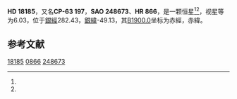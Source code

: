 {{Starbox begin
| name = HD 18185
}}
{{Starbox observe
| epoch = [[J2000.0|J2000.0]]
| constell = {{星座名待查}}<ref name=SIMBAD>{{cite web
 | url=http://simbad.u-strasbg.fr/simbad/sim-id?Ident=HR+866
 | title =Pulsating variable Star
 | publisher=Centre de Données astronomiques de Strasbourg
 | work=SIMBAD
 | accessdate=2012-07-13}}</ref><ref name=DATA>{{cite web
 | url=http://vizier.u-strasbg.fr/viz-bin/VizieR-5?-out.add=.&-source=5050&-corr=PK=HR&-out.max=9999&HR=866
 | title=VizieR Detailed Page
 | accessdate=2012-07-13
 | archive-date=2016-03-05
 | archive-url=https://web.archive.org/web/20160305204235/http://vizier.u-strasbg.fr/viz-bin/VizieR-5?-out.add=.&-source=5050&-corr=PK=HR&-out.max=9999&HR=866
 | dead-url=no
 }}</ref>
| 星官 = 
| ra = {{RA|2|52|19.2}}<ref name=SIMBAD /><ref name=DATA />
| dec = {{DEC|-62|54|35}}<ref name=SIMBAD /><ref name=DATA />
| appmag_v = 6.03<ref name=SIMBAD /><ref name=DATA />
}}
{{Starbox character
| class = K1III<ref name=SIMBAD /><ref name=DATA />
| b-v = 1.25<ref name=SIMBAD /><ref name=DATA />
| u-b = <ref name=SIMBAD /><ref name=DATA />
| r-i = <ref name=SIMBAD /><ref name=DATA />
| variable = 
}}
{{Starbox astrometry
| radial_v = 
| prop_mo_ra = 17
| parallax = 
| p_error = 
}}
{{Starbox catalog
| names =CP-63 197，[[SAO星表|SAO]] 248673，[[HD星表|HD]] 18185，[[HR星表|HR]] 866}}
{{Starbox reference |Simbad=HR+866}}
{{Starbox end}}

'''HD 18185'''，又名'''CP-63 197'''，'''SAO 248673'''、'''HR 866'''，是一颗恒星<ref name=SIMBAD /><ref name=DATA />，视星等为6.03，位于[[銀道座標系|銀經]]282.43，[[銀道座標系|銀緯]]-49.13，其[[B1900.0|B1900.0]]坐标为赤經{{RA|2|50|9.9}}，赤緯{{DEC|-63|-49.13|6}}。

== 参考文献 ==
{{reflist}}

{{star-stub}}

[[Category:HD和HDE天體|18185]]
[[Category:HR天體|0866]]
[[Category:SAO天體|248673]]